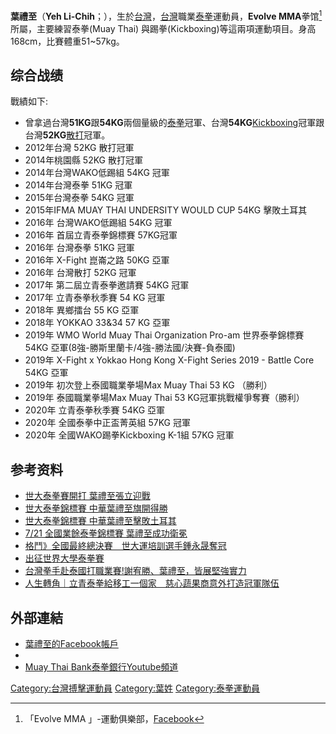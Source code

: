 {{Infobox sportsperson
| name                      = 葉禮至
| image                     = 
| alt                       = 
| real_name                 = 葉禮至
| english_name              = Yeh Li-Chih
| birth_name                = 葉禮至
| nationality               = {{ROC}}
| national_team             = 
| ethnicity                 = 
| hometown                  = 
| citizenship               = 
| birth_date                = {{Birth date and age|year=1994|month=8|day=16}}
| birth_place               = {{ROC}}
| death_date                = 
| death_place               = 
| resting_place             = 
| resting_place_coordinates = 
| monuments                 = 
| residence                 = 
| education                 = 
| alma_mater                = 
| occupation                = 
| years_active              = 2012年 - 今
| height                    = {{height|m=1.68}}
| weight                    = {{weight|kg=57}}
| spouse                    = 
| sport                     = 泰拳
| event                     = 拳擊運動
| collegeteam               = 
| coach                     = 
| retired                   = 
| regionals                 = 
}}
'''葉禮至'''（'''Yeh Li-Chih'''；{{bd|1994年|8月16日}}），生於[[台灣|台灣]]，[[台灣|台灣]]職業[[泰拳|泰拳]]運動員，'''Evolve MMA'''拳馆<ref>「Evolve MMA 」-運動俱樂部，[[Facebook|Facebook]]</ref>所屬，主要練習泰拳(Muay Thai) 與踢拳(Kickboxing)等這兩項運動項目。身高168cm，比賽體重51~57kg。

==综合战绩==
戰績如下:
* 曾拿過台灣'''51KG'''跟'''54KG'''兩個量級的[[泰拳|泰拳]]冠軍、台灣'''54KG'''[[Kickboxing|Kickboxing]]冠軍跟台灣'''52KG'''[[散打|散打]]冠軍。
* 2012年台灣 52KG 散打冠軍
* 2014年桃園縣 52KG 散打冠軍
* 2014年台灣WAKO低踢組 54KG 冠軍
* 2014年台灣泰拳 51KG 冠軍
* 2015年台灣泰拳 54KG 冠軍
* 2015年IFMA MUAY THAI UNDERSITY WOULD CUP 54KG 擊敗土耳其 
* 2016年 台灣WAKO低踢組 54KG 冠軍
* 2016年 首屆立青泰拳錦標賽 57KG冠軍
* 2016年 台灣泰拳 51KG 冠軍
* 2016年 X-Fight 崑崙之路 50KG 亞軍
* 2016年 台灣散打 52KG 冠軍
* 2017年 第二屆立青泰拳邀請賽 54KG 冠軍
* 2017年 立青泰拳秋季賽 54 KG 冠軍
* 2018年 異鄉擂台 55 KG 亞軍
* 2018年 YOKKAO 33&34 57 KG 亞軍
* 2019年 WMO World Muay Thai Organization Pro-am 世界泰拳錦標賽 54KG 亞軍(8強-勝斯里蘭卡/4強-勝法國/決賽-負泰國)
* 2019年 X-Fight x Yokkao Hong Kong X-Fight Series 2019 - Battle Core 54KG 亞軍
* 2019年 初次登上泰國職業拳場Max Muay Thai 53 KG （勝利）
* 2019年 泰國職業拳場Max Muay Thai 53 KG冠軍挑戰權爭奪賽（勝利）
* 2020年 立青泰拳秋季賽 54KG 亞軍
* 2020年 全國泰拳中正盃菁英組 57KG 冠軍
* 2020年 全國WAKO踢拳Kickboxing K-1組 57KG 冠軍

==参考资料==
* [http://dailynews.sina.com/bg/news/spt/sptothers/chinesedaily/20150316/07306526093.html 世大泰拳賽開打 葉禮至張立迎戰]
* [https://web.archive.org/web/20160611022913/http://www.macroview.com.tw/mag/macroview/article_story.jsp?ART_ID=181215 世大泰拳錦標賽 中華葉禮至旗開得勝]
* [https://www.youtube.com/watch?v=a0MT_61-PKA 世大泰拳錦標賽 中華葉禮至擊敗土耳其]
* [https://www.youtube.com/watch?v=efD-RhlEjig 7/21 全國業餘泰拳錦標賽 葉禮至成功衛冕]
* [https://www.ltsports.com.tw/other/complex/120949-2016-12-25-10-07-12 格鬥》全國最終總決賽　世大運培訓選手鍾永晟奪冠]
* [http://sports.ettoday.net/news/478766 出征世界大學泰拳賽]
* [https://www.ftvnews.com.tw/news/detail/2019C27A05M1 台灣拳手赴泰國打職業賽!謝宥勝、葉禮至，皆展堅強實力]
* [https://tw.appledaily.com/micromovie/20210620/7A7AH2HMINEUFFLXLHA65TMRPU/ 人生轉角｜立青泰拳給移工一個家　慈心蔬果商意外打造冠軍隊伍]

==外部連結==
* [https://www.facebook.com/yehlichih/about/?ref=page_internal 葉禮至的Facebook帳戶]
* {{instagram|yehlichih|葉禮至}}
* [https://www.youtube.com/channel/UCHYpdQA5qDco52Yzqly6fKg Muay Thai Bank泰拳銀行Youtube頻道]

[[Category:台灣搏擊運動員|Category:台灣搏擊運動員]]
[[Category:葉姓|Category:葉姓]]
[[Category:泰拳運動員|Category:泰拳運動員]]